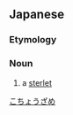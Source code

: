 ==Japanese==
{{wikipedia|lang=ja|コチョウザメ}}
{{ja-kanjitab|こ|ちょう|さめ|r=y|k3=ざめ}}

===Etymology===
{{compound|lang=ja|小|蝶鮫|tr1=ko|t1=[[small]]|tr2=chōzame|t2=[[sturgeon]]|sort=こちょうざめ}}

===Noun===
{{ja-noun|こちょうざめ|コチョウザメ}}

# a [[sterlet]]

[[Category:ja:Sturgeons|こちょうざめ]]